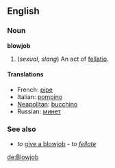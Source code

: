 ==English==

===Noun===
'''blowjob'''
# (''sexual'', ''slang'') An act of [[fellatio]].

====Translations====

*French: [[pipe]] {{f}}
*Italian: [[pompino]] {{m}}
*[[Neapolitan]]: [[bucchino]] {{m}}
*Russian: [[минет]] {{m}}

===See also===
*''to'' [[give a blowjob]] - ''to [[fellate]]''
<!-- no such thing as "to blowjob" someone - move to "to [[blow]]" or "to [[give a blowjob]]"
===Verb===
'''to [[give]] [[a]] [[blowjob]]'''
# To [[fellate]].
====Translations====
*French: [[faire]]/[[tailler]] une [[pipe]] (à [[quelqu'un]])
*Italian: [[fare]] un [[pompino]] (a [[qualcuno]])
*Russian: [[отсосать]], [[сосать]]
-->

[[de:Blowjob]]